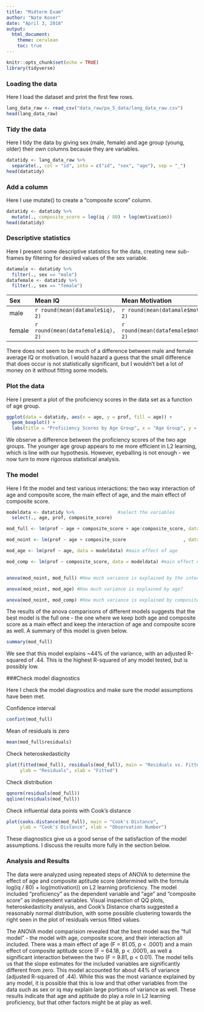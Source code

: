 ```yaml
---
title: "Midterm Exam"
author: "Nate Koser"
date: "April 3, 2018"
output: 
  html_document: 
    theme: cerulean
    toc: true
---
```


```r
knitr::opts_chunk$set(echo = TRUE)
library(tidyverse)
```
### Loading the data

Here I load the dataset and print the first few rows. 
```r

lang_data_raw <- read_csv("data_raw/pa_5_data/lang_data_raw.csv")
head(lang_data_raw)
```

### Tidy the data

Here I tidy the data by giving sex (male, female) and age group (young, older) their own columns because they are variables. 
```r
datatidy <- lang_data_raw %>%
  separate(., col = "id", into = c("id", "sex", "age"), sep = "_")
head(datatidy)
```

### Add a column

Here I use mutate() to create a "composite score" column. 
```r
datatidy <- datatidy %>%
  mutate(., composite_score = log(iq / 80) + log(motivation))
head(datatidy)
```

### Descriptive statistics

Here I present some descriptive statistics for the data, creating new sub-frames by filtering for desired values of the sex variable. 
```r
datamale <- datatidy %>%
  filter(., sex == "male")
datafemale <- datatidy %>%
  filter(., sex == "female")
```
| Sex     | Mean IQ       | Mean Motivation |
| :-      | :-            | :-              |
| male       | `r round(mean(datamale$iq), 2)`    | `r round(mean(datamale$motivation), 2)` |
| female     | `r round(mean(datafemale$iq), 2)`   | `r round(mean(datafemale$motivation), 2)` |
There does not seem to be much of a difference between male and female average IQ or motivation. I would hazard a guess that the small difference that does occur is not statistically significant, but I wouldn't bet a lot of money on it without fitting some models.


### Plot the data

Here I present a plot of the proficiency scores in the data set as a function of age group.
```r
ggplot(data = datatidy, aes(x = age, y = prof, fill = age)) +
  geom_boxplot() +
  labs(title = "Proficiency Scores by Age Group", x = "Age Group", y = "Proficiency Scores")
```
We observe a difference between the proficiency scores of the two age groups. The younger age group appears to me more efficient in L2 learning, which is line with our hypothesis. However, eyeballing is not enough - we now turn to more rigorous statistical analysis. 

### The model

Here I fit the model and test various interactions: the two way interaction of age and composite score, the main effect of age, and the main effect of composite score.

```r
modeldata <- datatidy %>%                #select the variables
  select(., age, prof, composite_score)

mod_full <- lm(prof ~ age + composite_score + age:composite_score, data = modeldata) #the full model

mod_noint <- lm(prof ~ age + composite_score                     , data = modeldata) #no interaction

mod_age <- lm(prof ~ age, data = modeldata) #main effect of age

mod_comp <- lm(prof ~ composite_score, data = modeldata) #main effect of composite score


anova(mod_noint, mod_full) #How much variance is explained by the interaction?

anova(mod_noint, mod_age) #How much variance is explained by age?

anova(mod_noint, mod_comp) #How much variance is explained by composite score?
```
The results of the anova comparisons of different models suggests that the best model is the full one - the one where we keep both age and composite score as a main effect and keep the interaction of age and composite score as well. A summary of this model is given below. 

```r
summary(mod_full)
```
We see that this model explains ~44% of the variance, with an adjusted R-squared of .44. This is the highest R-squared of any model tested, but is possibly low.

###Check model diagnostics

Here I check the model diagnostics and make sure the model assumptions have been met.

Confidence interval
```r
confint(mod_full)
```
Mean of residuals is zero
```r
mean(mod_full$residuals)
```

Check heteroskedasticity 

```r
plot(fitted(mod_full), residuals(mod_full), main = "Residuals vs. Fitted", 
     ylab = "Residuals", xlab = "Fitted") 
```

Check distribution 

```r
qqnorm(residuals(mod_full))
qqline(residuals(mod_full))
```

Check influential data points with Cook's distance

```r
plot(cooks.distance(mod_full), main = "Cook's Distance", 
     ylab = "Cook's Distance", xlab = "Observation Number")
```

These diagnostics give us a good sense of the satisfaction of the model assumptions. I discuss the results more fully in the section below. 

### Analysis and Results

  The data were analyzed using repeated steps of ANOVA to determine the effect of age and composite aptitude score (determined with the formula log(iq / 80) + log(motivation)) on L2 learning proficiency. The model included "proficiency" as the dependent variable and "age" and "composite score" as independent variables. Visual inspection of QQ plots, heteroskedasticity analysis, and Cook's Distance charts suggested a reasonably normal distribution, with some possible clustering towards the right seen in the plot of residuals versus fitted values. 
  
  The ANOVA model comparision revealed that the best model was the "full model" - the model with age, composite score, and their interaction all included. There was a main effect of age (F = 81.05, p < .0001) and a main effect of composite aptitude score (F = 64.18, p < .0001), as well a significant interaction between the two (F = 9.81, p < 0.01). The model tells us that the slope estimates for the included variables are significantly different from zero. This model accounted for about 44% of variance (adjusted R-squared of .44). While this was the most variance explained by any model, it is possible that this is low and that other variables from the data such as sex or iq may explain large portions of variance as well. These results indicate that age and aptitude do play a role in L2 learning proficiency, but that other factors might be at play as well. 
